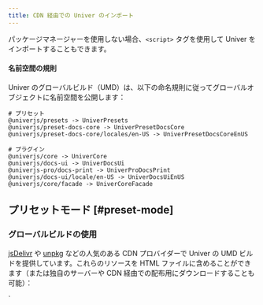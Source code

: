 ```yaml
---
title: CDN 経由での Univer のインポート
---
```


パッケージマネージャーを使用しない場合、`<script>` タグを使用して Univer をインポートすることもできます。

#### 名前空間の規則

Univer のグローバルビルド（UMD）は、以下の命名規則に従ってグローバルオブジェクトに名前空間を公開します：

```plain
# プリセット
@univerjs/presets -> UniverPresets
@univerjs/preset-docs-core -> UniverPresetDocsCore
@univerjs/preset-docs-core/locales/en-US -> UniverPresetDocsCoreEnUS

# プラグイン
@univerjs/core -> UniverCore
@univerjs/docs-ui -> UniverDocsUi
@univerjs-pro/docs-print -> UniverProDocsPrint
@univerjs/docs-ui/locale/en-US -> UniverDocsUiEnUS
@univerjs/core/facade -> UniverCoreFacade
```

## プリセットモード [#preset-mode]

### グローバルビルドの使用

[jsDelivr](https://www.jsdelivr.com) や [unpkg](https://unpkg.com) などの人気のある CDN プロバイダーで Univer の UMD ビルドを提供しています。これらのリソースを HTML ファイルに含めることができます（または独自のサーバーや CDN 経由での配布用にダウンロードすることも可能）：

<Callout type="warning" title="注意">
  `<script>` タグを使用して Univer の UMD ビルドを含める場合、使い方はパッケージ管理ツールやビルドツールを使用する場合と似ています。ただし、プリセットパッケージは本質的にプラグインの集合体であるにもかかわらず、特定のプラグインのオブジェクトやメソッドにアクセスしたい場合は、それらを含むプリセットパッケージの名前空間からではなく、プラグインの名前空間から取得する必要があることに注意してください。

  例として、`@univerjs/core` が `@univerjs/presets` に含まれている場合でも、`@univerjs/core` の名前空間 `UniverCore` からアクセスする必要があります。
</Callout>

#### 例

```html
<head>
  <script src="https://unpkg.com/react@18.3.1/umd/react.production.min.js"></script>
  <script src="https://unpkg.com/react-dom@18.3.1/umd/react-dom.production.min.js"></script>
  <script src="https://unpkg.com/rxjs/dist/bundles/rxjs.umd.min.js"></script>
  <script src="https://unpkg.com/echarts@5.6.0/dist/echarts.min.js"></script>

  <script src="https://unpkg.com/@univerjs/presets/lib/umd/index.js"></script>

  <script src="https://unpkg.com/@univerjs/preset-sheets-core/lib/umd/index.js"></script>
  <script src="https://unpkg.com/@univerjs/preset-sheets-core/lib/umd/locales/en-US.js"></script>
  <link rel="stylesheet" href="https://unpkg.com/@univerjs/preset-sheets-core/lib/index.css" />
  <style>
    html,
    body,
    #root,
    #app {
      padding: 0;
      margin: 0;
      height: 100%;
    }
  </style>
</head>
<body>
  <div id="app"></div>

  <script>
    const { createUniver } = UniverPresets
    const { LocaleType, mergeLocales } = UniverCore
    const { UniverSheetsCorePreset } = UniverPresetSheetsCore

    const { univerAPI } = createUniver({
      locale: LocaleType.EN_US,
      locales: {
        [LocaleType.EN_US]: mergeLocales(UniverPresetSheetsCoreEnUS),
      },
      presets: [UniverSheetsCorePreset()],
    })

    univerAPI.createWorkbook({ name: 'Test Sheet' })
  </script>
</body>
```

## プラグインモード [#plugin-mode]

### グローバルビルドの使用

Univer は各プラグインの UMD ビルドも提供していますが、プリセットモードとは異なり、各プラグインとその依存関係の UMD ビルドを手動で含める必要があります。このプロセスは非常に煩雑であり、このアプローチは推奨しません。プラグインメカニズム（プラグイン間の依存関係やプラグインスタイルファイルの含める順序など）を十分に理解した後でのみ、使用を検討してください。

#### 例

```html
<head>
  <script src="https://unpkg.com/react@18.3.1/umd/react.production.min.js"></script>
  <script src="https://unpkg.com/react-dom@18.3.1/umd/react-dom.production.min.js"></script>
  <script src="https://unpkg.com/rxjs@7.8.1/dist/bundles/rxjs.umd.min.js"></script>
  <script src="https://unpkg.com/echarts@5.6.0/dist/echarts.min.js"></script>
  <script src="https://unpkg.com/@wendellhu/redi/dist/umd/index.js"></script>
  <script src="https://unpkg.com/@wendellhu/redi/dist/umd/react-bindings/index.js"></script>

  <script src="https://unpkg.com/@univerjs/core/lib/umd/facade.js"></script>
  <script src="https://unpkg.com/@univerjs/ui/lib/umd/index.js"></script>
  <script src="https://unpkg.com/@univerjs/docs/lib/umd/index.js"></script>
  <script src="https://unpkg.com/@univerjs/docs-ui/lib/umd/index.js"></script>
  <script src="https://unpkg.com/@univerjs/sheets/lib/umd/index.js"></script>
  <script src="https://unpkg.com/@univerjs/sheets-ui/lib/umd/index.js"></script>
  <script src="https://unpkg.com/@univerjs/sheets-formula/lib/umd/index.js"></script>
  <script src="https://unpkg.com/@univerjs/sheets-formula-ui/lib/umd/index.js"></script>
  <script src="https://unpkg.com/@univerjs/sheets-numfmt/lib/umd/index.js"></script>
  <script src="https://unpkg.com/@univerjs/sheets-numfmt-ui/lib/umd/index.js"></script>

  <script src="https://unpkg.com/@univerjs/engine-formula/lib/umd/facade.js"></script>
  <script src="https://unpkg.com/@univerjs/ui/lib/umd/facade.js"></script>
  <script src="https://unpkg.com/@univerjs/docs-ui/lib/umd/facade.js"></script>
  <script src="https://unpkg.com/@univerjs/sheets/lib/umd/facade.js"></script>
  <script src="https://unpkg.com/@univerjs/sheets-ui/lib/umd/facade.js"></script>
  <script src="https://unpkg.com/@univerjs/sheets-formula/lib/umd/facade.js"></script>
  <script src="https://unpkg.com/@univerjs/sheets-numfmt/lib/umd/facade.js"></script>

  <script src="https://unpkg.com/@univerjs/design/lib/umd/locale/en-US.js"></script>
  <script src="https://unpkg.com/@univerjs/ui/lib/umd/locale/en-US.js"></script>
  <script src="https://unpkg.com/@univerjs/sheets/lib/umd/locale/en-US.js"></script>
  <script src="https://unpkg.com/@univerjs/sheets-ui/lib/umd/locale/en-US.js"></script>
  <script src="https://unpkg.com/@univerjs/docs-ui/lib/umd/locale/en-US.js"></script>
  <script src="https://unpkg.com/@univerjs/sheets-formula-ui/lib/umd/locale/en-US.js"></script>
  <script src="https://unpkg.com/@univerjs/sheets-numfmt-ui/lib/umd/locale/en-US.js"></script>

  <link rel="stylesheet" href="https://unpkg.com/@univerjs/design/lib/index.css" />
  <link rel="stylesheet" href="https://unpkg.com/@univerjs/ui/lib/index.css" />
  <link rel="stylesheet" href="https://unpkg.com/@univerjs/docs-ui/lib/index.css" />
  <link rel="stylesheet" href="https://unpkg.com/@univerjs/sheets-ui/lib/index.css" />
  <link rel="stylesheet" href="https://unpkg.com/@univerjs/sheets-formula-ui/lib/index.css" />
  <link rel="stylesheet" href="https://unpkg.com/@univerjs/sheets-numfmt-ui/lib/index.css" />

  <style>
    html,
    body,
    #root,
    #app {
      padding: 0;
      margin: 0;
      height: 100%;
    }
  </style>
</head>
<body>
  <div id="app"></div>

  <script>
    const { Univer, LocaleType, mergeLocales, UniverInstanceType } = UniverCore
    const { FUniver } = UniverCoreFacade
    const { defaultTheme } = UniverDesign
    const { UniverRenderEnginePlugin } = UniverEngineRender
    const { UniverFormulaEnginePlugin } = UniverEngineFormula
    const { UniverUIPlugin } = UniverUi
    const { UniverSheetsPlugin } = UniverSheets
    const { UniverSheetsUIPlugin } = UniverSheetsUi
    const { UniverDocsPlugin } = UniverDocs
    const { UniverDocsUIPlugin } = UniverDocsUi
    const { UniverSheetsFormulaPlugin } = UniverSheetsFormula
    const { UniverSheetsFormulaUIPlugin } = UniverSheetsFormulaUi
    const { UniverSheetsNumfmtPlugin } = UniverSheetsNumfmt
    const { UniverSheetsNumfmtUIPlugin } = UniverSheetsNumfmtUi

    const univer = new Univer({
      locale: LocaleType.EN_US,
      locales: {
        [LocaleType.EN_US]: mergeLocales(
          UniverDesignEnUS,
          UniverUiEnUS,
          UniverSheetsEnUS,
          UniverSheetsUiEnUS,
          UniverDocsUiEnUS,
          UniverSheetsFormulaUiEnUS,
          UniverSheetsNumfmtUiEnUS,
        ),
      },
    })

    univer.registerPlugin(UniverRenderEnginePlugin)
    univer.registerPlugin(UniverFormulaEnginePlugin)

    univer.registerPlugin(UniverUIPlugin, {
      container: 'app',
    })

    univer.registerPlugin(UniverDocsPlugin)
    univer.registerPlugin(UniverDocsUIPlugin)

    univer.registerPlugin(UniverSheetsFormulaPlugin)
    univer.registerPlugin(UniverSheetsFormulaUIPlugin)
    univer.registerPlugin(UniverSheetsNumfmtPlugin)
    univer.registerPlugin(UniverSheetsNumfmtUIPlugin)

    univer.createUnit(UniverInstanceType.UNIVER_SHEET, {})

    const univerAPI = FUniver.newAPI(univer)
  </script>
</body>
```

## バージョンの指定

unpkg と jsDeliver はどちらもリソースの特定のバージョンを指定することをサポートしています。例えば、Univer のバージョン `x.y.z` を使用したい場合は、URL に `@<version>` を追加するだけです：

```diff
- https://unpkg.com/@univerjs/presets/lib/umd/index.js
+ https://unpkg.com/@univerjs/presets@x.y.z/lib/umd/index.js
```
